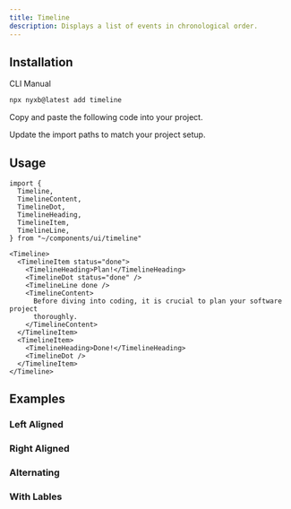 ```yaml
---
title: Timeline
description: Displays a list of events in chronological order.
---
```


<ComponentPreview 
   name="timeline-demo"
   styleSwitch={true}
   button="copy"
   dots={false}
 />


## Installation

<Tabs defaultValue="cli">

<TabsList>
  <TabsTrigger value="cli">CLI</TabsTrigger>
  <TabsTrigger value="manual">Manual</TabsTrigger>
</TabsList>
<TabsContent value="cli">

```bash
npx nyxb@latest add timeline
```

</TabsContent>

<TabsContent value="manual">

<Steps>

<Step>Copy and paste the following code into your project.</Step>

<ComponentSource name="timeline" />

<Step>Update the import paths to match your project setup.</Step>

</Steps>

</TabsContent>

</Tabs>

## Usage

```tsx
import {
  Timeline,
  TimelineContent,
  TimelineDot,
  TimelineHeading,
  TimelineItem,
  TimelineLine,
} from "~/components/ui/timeline"
```

```tsx
<Timeline>
  <TimelineItem status="done">
    <TimelineHeading>Plan!</TimelineHeading>
    <TimelineDot status="done" />
    <TimelineLine done />
    <TimelineContent>
      Before diving into coding, it is crucial to plan your software project
      thoroughly.
    </TimelineContent>
  </TimelineItem>
  <TimelineItem>
    <TimelineHeading>Done!</TimelineHeading>
    <TimelineDot />
  </TimelineItem>
</Timeline>
```

## Examples

### Left Aligned

<ComponentPreview 
   name="timeline-demo"
   styleSwitch={true}
   button="copy"
   dots={false}
 />

### Right Aligned

<ComponentPreview 
   name="timeline-right"
   styleSwitch={true}
   button="copy"
   dots={false}
 />

### Alternating

<ComponentPreview 
   name="timeline-alternate"
   styleSwitch={true}
   button="copy"
   dots={false}
 />

### With Lables

<ComponentPreview 
   name="timeline-labels"
   styleSwitch={true}
   button="copy"
   dots={false}
 />

